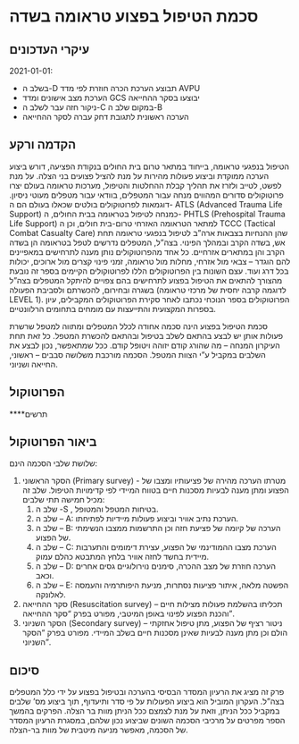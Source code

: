 # סכמת הטיפול בפצוע טראומה בשדה

## עיקרי העדכונים

2021-01-01:

-   בשלב ה-D תבוצע הערכת הכרה חוזרת לפי מדד AVPU
-   הערכת מצב אישונים ומדד GCS יבוצעו בסקר ההחייאה
-   ניקור חזה עבר לשלב ה-C במקום שלב ה-B
-   הערכה ראשונית לתגובת דחק עברה לסקר ההחייאה

## הקדמה ורקע

הטיפול בנפגעי טראומה, בייחוד במתאר טרום בית החולים בנקודת הפציעה, דורש ביצוע הערכה ממוקדת וביצוע פעולות מהירות על מנת להציל פצועים בני הצלה. על מנת לפשט, לטייב ולזרז את תהליך קבלת ההחלטות והטיפול, מערכות טראומה בעולם יצרו פרוטוקולים סדורים המהווים מנחה עבור המטפלים, בוודאי עבור מטפלים מעוטי ניסיון. דוגמאות לפרוטוקולים בולטים שכאלו בעולם הם ה- ATLS (Advanced Trauma Life Support) כמנחה לטיפול בטראומה בבית החולים, ה- PHTLS (Prehospital Trauma Life Support) למתאר הטראומה האזרחי טרום-בית חולים, וכן ה TCCC (Tactical Combat Casualty Care) שהן ההנחיות בצבאות ארה"ב לטיפול בנפגעי טראומה תחת אש, בשדה הקרב ובמהלך הפינוי. בצה"ל, המטפלים נדרשים לטפל בטראומה הן בשדה הקרב והן במתארים אזרחיים. כל אחד מהפרוטוקולים נותן מענה לתרחישים במאפיינים להם הוגדר -- צבאי מול אזרחי, מחלות מול טראומה, זמני פינוי קצרים מול ארוכים, יכולות בכל דרג ועוד. עצם השונות בין הפרוטוקולים הללו לפרוטוקולים הקיימים בספר זה נובעת מהצורך להתאים את הטיפול בפצוע לתרחישים בהם צפויים להיתקל המטפלים בצה"ל בשגרה ובחירום, להכשרתם ולסביבת הפעולה (לדוגמה קרבה יחסית של מרכזי טראומה LEVEL 1). הפרוטוקולים בספר הנוכחי נכתבו לאחר סקירת הפרוטוקולים המקבילים, עיון בספרות המקצועית והתייעצות עם מומחים בתחומים הרלוונטיים.

סכמת הטיפול בפצוע הינה סכמה אחודה לכלל המטפלים ומתווה למטפל שרשרת פעולות אותן יש לבצע בהתאם לשלב בטיפול ובהתאם להכשרת המטפל. כל זאת תחת העיקרון המנחה -- מה שהורג קודם יזוהה ויטופל קודם. ככל שמתאפשר, נכון לבצע את השלבים במקביל ע"י הצוות המטפל. הסכמה מורכבת משלושה סבבים -- ראשוני, החייאה ושניוני.

## הפרוטוקול

\*\*\*\*תרשים

## ביאור הפרוטוקול

שלושת שלבי הסכמה הינם:

1.  הסקר הראשוני (Primary survey) - מטרתו הערכה מהירה של פציעותיו ומצבו של הפצוע ומתן מענה לבעיות מסכנות חיים בטווח המיידי לפי קדימויות הטיפול. שלב זה מכיל חמישה תתי שלבים:
    1.  שלב ה -S , בטיחות המטפל והמטופל.
    2.  שלב ה -- A: הערכת נתיב אוויר וביצוע פעולות מיידיות לפתיחתו.
    3.  שלב ה -- B: הערכה של קיומה של פציעת חזה וכן התרשמות ממצבו הנשימתי של הפצוע.
    4.  שלב ה -- C: הערכת מצבו ההמודינמי של הפצוע, עצירת דימומים והתערבות מיידית בחשד לחזה אוויר בלחץ המתבטא כהלם עמוק.
    5.  שלב ה -- D: הערכה חוזרת של מצב ההכרה, סימנים נוירולוגיים גסים אחרים וכאב.
    6.  שלב ה -- E: הפשטה מלאה, איתור פציעות נסתרות, מניעת היפותרמיה והעמסה לאלונקה.
2.  סקר ההחייאה (Resuscitation survey) -- תכליתו בהשלמת פעולות מצילות חיים והכנת הפצוע לפינוי באופן המיטבי, מפורט בפרק "סקר ההחייאה".
3.  הסקר השניוני (Secondary survey) -- ניטור רציף של הפצוע, מתן טיפול אחזקתי הולם וכן מתן מענה לבעיות שאינן מסכנות חיים בשלב המיידי. מפורט בפרק "הסקר השניוני".

## סיכום

פרק זה מציג את הרעיון המסדר הבסיסי בהערכה ובטיפול בפצוע על ידי כלל המטפלים בצה"ל. העקרון המוביל הוא ביצוע הפעולות על פי סדר ותיעדוף, תוך ביצוע מס' שלבים במקביל ככל הניתן, וזאת על מנת לצמצם ככל הניתן מוות בר הצלה. הפרקים בהמשך הספר מפרטים על מרכיבי הסכמה השונים שביצוע נכון שלהם, במסגרת הרעיון המסדר של הסכמה, מאפשר מניעה מיטבית של מוות בר-הצלה.
